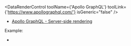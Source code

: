 
<DataRenderControl toolName={'Apollo GraphQL'} toolLink={'https://www.apollographql.com/'} isGeneric="false" />

- [Apollo GraphQL - Server-side rendering](https://www.apollographql.com/docs/react/performance/server-side-rendering/)

<DataPassToClient toolType="data-fetching" />

Example:
- <RepoLink path="/examples/graphql-apollo/" />
